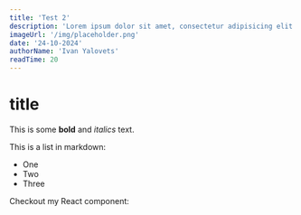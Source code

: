 ```yaml
---
title: 'Test 2'
description: 'Lorem ipsum dolor sit amet, consectetur adipisicing elit. Repellendus ratione dolores ipsa unde molestias et possimus repellat quod porro soluta cumque doloribus illo exercitationem suscipit dignissimos, cum ea fuga. Delectus?'
imageUrl: '/img/placeholder.png'
date: '24-10-2024'
authorName: 'Ivan Yalovets'
readTime: 20
---
```


# title

This is some **bold** and _italics_ text.

This is a list in markdown:

-   One
-   Two
-   Three

Checkout my React component:
